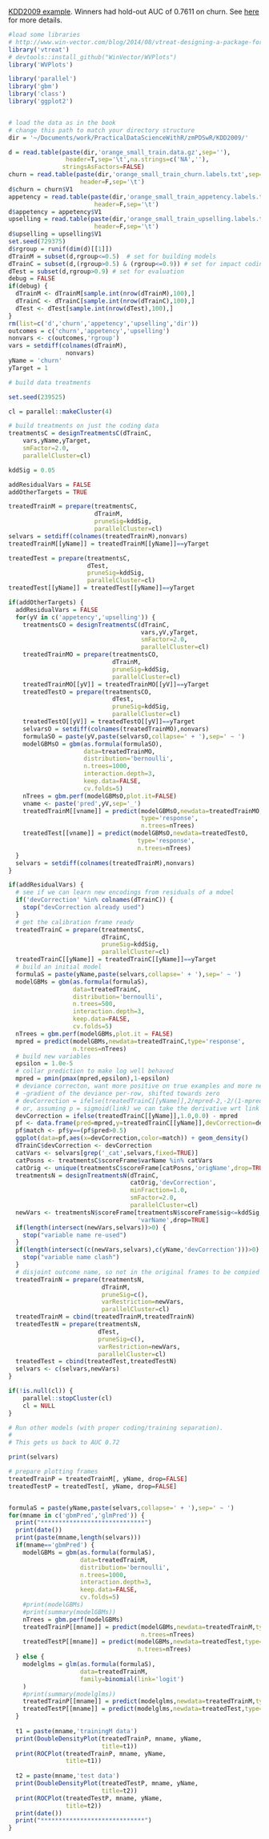 
[KDD2009 example](http://www.sigkdd.org/kdd-cup-2009-customer-relationship-prediction).  Winners had hold-out AUC of 0.7611 on churn.   See [here](https://github.com/WinVector/zmPDSwR/tree/master/KDD2009) for more details.

```r
#load some libraries
# http://www.win-vector.com/blog/2014/08/vtreat-designing-a-package-for-variable-treatment/
library('vtreat')
# devtools::install_github("WinVector/WVPlots")
library('WVPlots')

library('parallel')
library('gbm')
library('class')
library('ggplot2')


# load the data as in the book
# change this path to match your directory structure
dir = '~/Documents/work/PracticalDataScienceWithR/zmPDSwR/KDD2009/' 

d = read.table(paste(dir,'orange_small_train.data.gz',sep=''),
                header=T,sep='\t',na.strings=c('NA',''), 
               stringsAsFactors=FALSE)
churn = read.table(paste(dir,'orange_small_train_churn.labels.txt',sep=''),
                    header=F,sep='\t')
d$churn = churn$V1
appetency = read.table(paste(dir,'orange_small_train_appetency.labels.txt',sep=''),
                        header=F,sep='\t')
d$appetency = appetency$V1
upselling = read.table(paste(dir,'orange_small_train_upselling.labels.txt',sep=''),
                        header=F,sep='\t')
d$upselling = upselling$V1
set.seed(729375)
d$rgroup = runif(dim(d)[[1]])
dTrainM = subset(d,rgroup<=0.5)  # set for building models
dTrainC = subset(d,(rgroup>0.5) & (rgroup<=0.9)) # set for impact coding
dTest = subset(d,rgroup>0.9) # set for evaluation
debug = FALSE
if(debug) {
  dTrainM <- dTrainM[sample.int(nrow(dTrainM),100),]
  dTrainC <- dTrainC[sample.int(nrow(dTrainC),100),]
  dTest <- dTest[sample.int(nrow(dTest),100),]
}
rm(list=c('d','churn','appetency','upselling','dir'))
outcomes = c('churn','appetency','upselling')
nonvars <- c(outcomes,'rgroup')
vars = setdiff(colnames(dTrainM),
                nonvars)
yName = 'churn'
yTarget = 1
```



```r
# build data treatments

set.seed(239525)

cl = parallel::makeCluster(4)

# build treatments on just the coding data
treatmentsC = designTreatmentsC(dTrainC,
    vars,yName,yTarget,
    smFactor=2.0, 
    parallelCluster=cl)

kddSig = 0.05

addResidualVars = FALSE
addOtherTargets = TRUE

treatedTrainM = prepare(treatmentsC,
                        dTrainM,
                        pruneSig=kddSig, 
                        parallelCluster=cl)
selvars = setdiff(colnames(treatedTrainM),nonvars)
treatedTrainM[[yName]] = treatedTrainM[[yName]]==yTarget

treatedTest = prepare(treatmentsC,
                      dTest,
                      pruneSig=kddSig, 
                      parallelCluster=cl)
treatedTest[[yName]] = treatedTest[[yName]]==yTarget

if(addOtherTargets) {
  addResidualVars = FALSE
  for(yV in c('appetency','upselling')) {
    treatmentsCO = designTreatmentsC(dTrainC,
                                     vars,yV,yTarget,
                                     smFactor=2.0, 
                                     parallelCluster=cl)
    treatedTrainMO = prepare(treatmentsCO,
                             dTrainM,
                             pruneSig=kddSig, 
                             parallelCluster=cl)
    treatedTrainMO[[yV]] = treatedTrainMO[[yV]]==yTarget
    treatedTestO = prepare(treatmentsCO,
                             dTest,
                             pruneSig=kddSig, 
                             parallelCluster=cl)
    treatedTestO[[yV]] = treatedTestO[[yV]]==yTarget
    selvarsO = setdiff(colnames(treatedTrainMO),nonvars)
    formulaSO = paste(yV,paste(selvarsO,collapse=' + '),sep=' ~ ')
    modelGBMsO = gbm(as.formula(formulaSO),
                     data=treatedTrainMO,
                     distribution='bernoulli',
                     n.trees=1000,
                     interaction.depth=3,
                     keep.data=FALSE,
                     cv.folds=5)
    nTrees = gbm.perf(modelGBMsO,plot.it=FALSE)
    vname <- paste('pred',yV,sep='_')
    treatedTrainM[[vname]] = predict(modelGBMsO,newdata=treatedTrainMO,
                                     type='response',
                                     n.trees=nTrees) 
    treatedTest[[vname]] = predict(modelGBMsO,newdata=treatedTestO,
                                    type='response',
                                    n.trees=nTrees)
  }
  selvars = setdiff(colnames(treatedTrainM),nonvars)
}

if(addResidualVars) {
  # see if we can learn new encodings from residuals of a mdoel
  if('devCorrection' %in% colnames(dTrainC)) {
    stop("devCorrection already used")
  }
  # get the calibration frame ready
  treatedTrainC = prepare(treatmentsC,
                          dTrainC,
                          pruneSig=kddSig, 
                          parallelCluster=cl)
  treatedTrainC[[yName]] = treatedTrainC[[yName]]==yTarget
  # build an initial model
  formulaS = paste(yName,paste(selvars,collapse=' + '),sep=' ~ ')
  modelGBMs = gbm(as.formula(formulaS),
                  data=treatedTrainC,
                  distribution='bernoulli',
                  n.trees=500,
                  interaction.depth=3,
                  keep.data=FALSE,
                  cv.folds=5)
  nTrees = gbm.perf(modelGBMs,plot.it = FALSE)
  mpred = predict(modelGBMs,newdata=treatedTrainC,type='response',
                  n.trees=nTrees)
  # build new variables 
  epsilon = 1.0e-5
  # collar prediction to make log well behaved
  mpred = pmin(pmax(mpred,epsilon),1-epsilon)
  # deviance correcton, want more positive on true examples and more negative on false
  # -gradient of the deviance per-row, shifted towards zero
  # devCorrection = ifelse(treatedTrainC[[yName]],2/mpred-2,-2/(1-mpred)+2)
  # or, assuming p = sigmoid(link) we can take the derivative wrt link and get (1-p)-(1-y) = y-p
  devCorrection = ifelse(treatedTrainC[[yName]],1.0,0.0) - mpred
  pf <- data.frame(pred=mpred,y=treatedTrainC[[yName]],devCorrection=devCorrection)
  pf$match <- pf$y==(pf$pred>0.5)
  ggplot(data=pf,aes(x=devCorrection,color=match)) + geom_density()
  dTrainC$devCorrection <- devCorrection
  catVars <- selvars[grep('_cat',selvars,fixed=TRUE)]
  catPosns <- treatmentsC$scoreFrame$varName %in% catVars
  catOrig <- unique(treatmentsC$scoreFrame[catPosns,'origName',drop=TRUE])
  treatmentsN = designTreatmentsN(dTrainC,
                                  catOrig,'devCorrection',
                                  minFraction=1.0,
                                  smFactor=2.0, 
                                  parallelCluster=cl)
  newVars <- treatmentsN$scoreFrame[treatmentsN$scoreFrame$sig<=kddSig,
                                    'varName',drop=TRUE]
  if(length(intersect(newVars,selvars))>0) {
    stop("variable name re-used")
  }
  if(length(intersect(c(newVars,selvars),c(yName,'devCorrection')))>0) {
    stop("variable name clash")
  }
  # disjoint outcome name, so not in the original frames to be compied over
  treatedTrainN = prepare(treatmentsN,
                          dTrainM,
                          pruneSig=c(), 
                          varRestriction=newVars,
                          parallelCluster=cl)
  treatedTrainM = cbind(treatedTrainM,treatedTrainN)
  treatedTestN = prepare(treatmentsN,
                         dTest,
                         pruneSig=c(), 
                         varRestriction=newVars,
                         parallelCluster=cl)
  treatedTest = cbind(treatedTest,treatedTestN)
  selvars <- c(selvars,newVars)
}

if(!is.null(cl)) {
    parallel::stopCluster(cl)
    cl = NULL
}
```





```r
# Run other models (with proper coding/training separation).
#
# This gets us back to AUC 0.72

print(selvars)

# prepare plotting frames
treatedTrainP = treatedTrainM[, yName, drop=FALSE]
treatedTestP = treatedTest[, yName, drop=FALSE]


formulaS = paste(yName,paste(selvars,collapse=' + '),sep=' ~ ')
for(mname in c('gbmPred','glmPred')) {
  print("*****************************")
  print(date())
  print(paste(mname,length(selvars)))
  if(mname=='gbmPred') {
    modelGBMs = gbm(as.formula(formulaS),
                    data=treatedTrainM,
                    distribution='bernoulli',
                    n.trees=1000,
                    interaction.depth=3,
                    keep.data=FALSE,
                    cv.folds=5)
    #print(modelGBMs)
    #print(summary(modelGBMs))
    nTrees = gbm.perf(modelGBMs)
    treatedTrainP[[mname]] = predict(modelGBMs,newdata=treatedTrainM,type='response',
                                     n.trees=nTrees) 
    treatedTestP[[mname]] = predict(modelGBMs,newdata=treatedTest,type='response',
                                    n.trees=nTrees)
  } else {
    modelglms = glm(as.formula(formulaS),
                    data=treatedTrainM,
                    family=binomial(link='logit')
    )
    #print(summary(modelglms))
    treatedTrainP[[mname]] = predict(modelglms,newdata=treatedTrainM,type='response')
    treatedTestP[[mname]] = predict(modelglms,newdata=treatedTest,type='response')
  }
  
  t1 = paste(mname,'trainingM data')
  print(DoubleDensityPlot(treatedTrainP, mname, yName, 
                          title=t1))
  print(ROCPlot(treatedTrainP, mname, yName, 
                title=t1))
  
  t2 = paste(mname,'test data')
  print(DoubleDensityPlot(treatedTestP, mname, yName, 
                          title=t2))
  print(ROCPlot(treatedTestP, mname, yName, 
                title=t2))
  print(date())
  print("*****************************")
}

```
